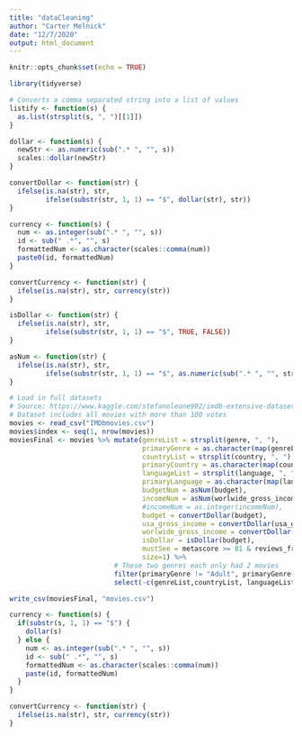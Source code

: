 ```yaml
---
title: "dataCleaning"
author: "Carter Melnick"
date: "12/7/2020"
output: html_document
---
```


```r
knitr::opts_chunk$set(echo = TRUE)
```

```r
library(tidyverse)
```

```r
# Converts a comma separated string into a list of values
listify <- function(s) {
  as.list(strsplit(s, ", ")[[1]])
}

dollar <- function(s) {
  newStr <- as.numeric(sub(".* ", "", s))
  scales::dollar(newStr)
}

convertDollar <- function(str) {
  ifelse(is.na(str), str, 
         ifelse(substr(str, 1, 1) == "$", dollar(str), str))
}

currency <- function(s) {
  num <- as.integer(sub(".* ", "", s))
  id <- sub(" .*", "", s)
  formattedNum <- as.character(scales::comma(num))
  paste0(id, formattedNum)
}

convertCurrency <- function(str) {
  ifelse(is.na(str), str, currency(str))
}

isDollar <- function(str) {
  ifelse(is.na(str), str, 
         ifelse(substr(str, 1, 1) == "$", TRUE, FALSE))
}

asNum <- function(str) {
  ifelse(is.na(str), str, 
         ifelse(substr(str, 1, 1) == "$", as.numeric(sub(".* ", "", str)), NA))
}
```


```r
# Load in full datasets
# Source: https://www.kaggle.com/stefanoleone992/imdb-extensive-dataset
# Dataset includes all movies with more than 100 votes
movies <- read_csv("IMDbmovies.csv")
movies$index <- seq(1, nrow(movies))
moviesFinal <- movies %>% mutate(genreList = strsplit(genre, ", "),
                                 primaryGenre = as.character(map(genreList, 1)),
                                 countryList = strsplit(country, ", "),
                                 primaryCountry = as.character(map(countryList, 1)),
                                 languageList = strsplit(language, ", "),
                                 primaryLanguage = as.character(map(languageList, 1)),
                                 budgetNum = asNum(budget),
                                 incomeNum = asNum(worlwide_gross_income),
                                 #incomeNum = as.integer(incomeNum),
                                 budget = convertDollar(budget),
                                 usa_gross_income = convertDollar(usa_gross_income),
                                 worlwide_gross_income = convertDollar(worlwide_gross_income),
                                 isDollar = isDollar(budget),
                                 mustSee = metascore >= 81 & reviews_from_critics >= 15,
                                 size=1) %>%
                          # These two genres each only had 2 movies
                          filter(primaryGenre != "Adult", primaryGenre != "Documentary") %>%
                          select(-c(genreList,countryList, languageList))
```

```r
write_csv(moviesFinal, "movies.csv")
```

```r
currency <- function(s) {
  if(substr(s, 1, 1) == "$") {
    dollar(s)
  } else {
    num <- as.integer(sub(".* ", "", s))
    id <- sub(" .*", "", s)
    formattedNum <- as.character(scales::comma(num))
    paste(id, formattedNum)
  }
}

convertCurrency <- function(str) {
  ifelse(is.na(str), str, currency(str))
}
```























